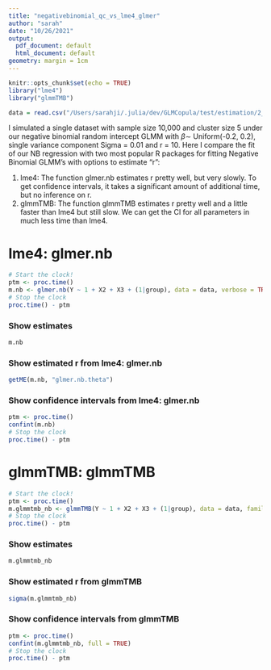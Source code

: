 ```yaml
---
title: "negativebinomial_qc_vs_lme4_glmer"
author: "sarah"
date: "10/26/2021"
output:
  pdf_document: default
  html_document: default
geometry: margin = 1cm
---
```


```r
knitr::opts_chunk$set(echo = TRUE)
library("lme4")
library("glmmTMB")
```

```r
data = read.csv("/Users/sarahji/.julia/dev/GLMCopula/test/estimation/2_vcm/mse_nb_vcm/NB_vs_lme4/N10k_ni5_NB.csv", header = TRUE)
```

I simulated a single dataset with sample size 10,000 and cluster size 5 under our negative binomial random intercept GLMM with $\beta \sim$ Uniform(-0.2, 0.2), single variance component Sigma = 0.01 and r = 10. Here I compare the fit of our NB regression with two most popular R packages for fitting Negative Binomial GLMM's with options to estimate "r":
  
  1. lme4: The function glmer.nb estimates r pretty well, but very slowly. To get confidence intervals, it takes a significant amount of additional time, but no inference on r.
  2. glmmTMB: The function glmmTMB estimates r pretty well and a little faster than lme4 but still slow. We can get the CI for all parameters in much less time than lme4.

\newpage


# lme4: glmer.nb
```r
# Start the clock!
ptm <- proc.time()
m.nb <- glmer.nb(Y ~ 1 + X2 + X3 + (1|group), data = data, verbose = TRUE)
# Stop the clock
proc.time() - ptm
```

### Show estimates
```r
m.nb
```

### Show estimated r from lme4: glmer.nb
```r
getME(m.nb, "glmer.nb.theta")
```

### Show confidence intervals from lme4: glmer.nb
```r
ptm <- proc.time()
confint(m.nb)
# Stop the clock
proc.time() - ptm
```

\newpage

# glmmTMB: glmmTMB

```r
# Start the clock!
ptm <- proc.time()
m.glmmtmb_nb <- glmmTMB(Y ~ 1 + X2 + X3 + (1|group), data = data, family=nbinom2)
# Stop the clock
proc.time() - ptm
```

### Show estimates
```r
m.glmmtmb_nb
```

### Show estimated r from glmmTMB
```r
sigma(m.glmmtmb_nb)
```

### Show confidence intervals from glmmTMB
```r
ptm <- proc.time()
confint(m.glmmtmb_nb, full = TRUE)
# Stop the clock
proc.time() - ptm
```

